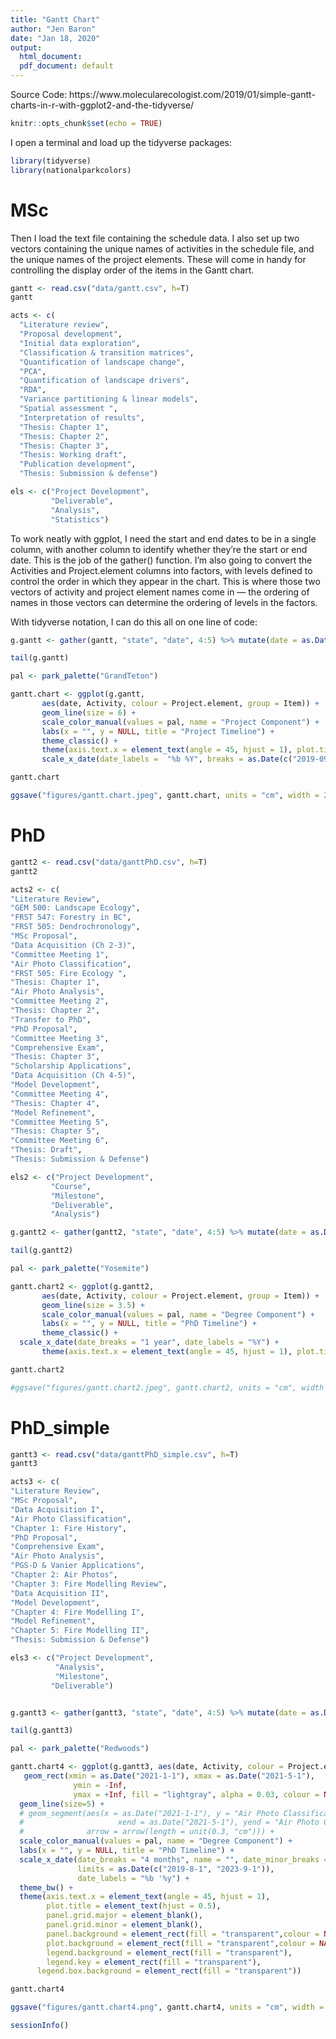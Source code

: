 ```yaml
---
title: "Gantt Chart"
author: "Jen Baron"
date: "Jan 18, 2020"
output:
  html_document:
  pdf_document: default
---
```



Source Code: https://www.molecularecologist.com/2019/01/simple-gantt-charts-in-r-with-ggplot2-and-the-tidyverse/

```r
knitr::opts_chunk$set(echo = TRUE)
```


I open a terminal and load up the tidyverse packages:
```r
library(tidyverse)
library(nationalparkcolors)
```

# MSc

Then I load the text file containing the schedule data. I also set up two vectors containing the unique names of activities in the schedule file, and the unique names of the project elements. These will come in handy for controlling the display order of the items in the Gantt chart.
```r
gantt <- read.csv("data/gantt.csv", h=T)
gantt

acts <- c(
  "Literature review",
  "Proposal development",
  "Initial data exploration",
  "Classification & transition matrices",
  "Quantification of landscape change",
  "PCA",
  "Quantification of landscape drivers",
  "RDA",
  "Variance partitioning & linear models",
  "Spatial assessment ",
  "Interpretation of results",
  "Thesis: Chapter 1",
  "Thesis: Chapter 2",
  "Thesis: Chapter 3",
  "Thesis: Working draft",
  "Publication development",
  "Thesis: Submission & defense")

els <- c("Project Development",
         "Deliverable",
         "Analysis",
         "Statistics")

```


To work neatly with ggplot, I need the start and end dates to be in a single column, with another column to identify whether they’re the start or end date. This is the job of the gather() function. I’m also going to convert the Activities and Project.element columns into factors, with levels defined to control the order in which they appear in the chart. This is where those two vectors of activity and project element names come in — the ordering of names in those vectors can determine the ordering of levels in the factors.

With tidyverse notation, I can do this all on one line of code:
```r
g.gantt <- gather(gantt, "state", "date", 4:5) %>% mutate(date = as.Date(date, "%Y.%m.%d"), Activity=factor(Activity, acts[length(acts):1]), Project.element=factor(Project.element, els))

tail(g.gantt)
```


```r
pal <- park_palette("GrandTeton")
```

```r
gantt.chart <- ggplot(g.gantt,
       aes(date, Activity, colour = Project.element, group = Item)) +
       geom_line(size = 6) + 
       scale_color_manual(values = pal, name = "Project Component") +
       labs(x = "", y = NULL, title = "Project Timeline") +
       theme_classic() +
       theme(axis.text.x = element_text(angle = 45, hjust = 1), plot.title = element_text(hjust = 0.5)) +
       scale_x_date(date_labels =  "%b %Y", breaks = as.Date(c("2019-09-01", "2020-01-1", "2020-05-01", "2020-09-01", "2021-01-01", "2021-05-01","2021-09-01")))

gantt.chart

ggsave("figures/gantt.chart.jpeg", gantt.chart, units = "cm", width = 20, height = 12)
```


# PhD

```r
gantt2 <- read.csv("data/ganttPhD.csv", h=T)
gantt2

acts2 <- c(
"Literature Review",
"GEM 500: Landscape Ecology",
"FRST 547: Forestry in BC",
"FRST 505: Dendrochronology",
"MSc Proposal",
"Data Acquisition (Ch 2-3)",
"Committee Meeting 1",
"Air Photo Classification",
"FRST 505: Fire Ecology ",
"Thesis: Chapter 1",
"Air Photo Analysis",
"Committee Meeting 2",
"Thesis: Chapter 2",
"Transfer to PhD",
"PhD Proposal",
"Committee Meeting 3",
"Comprehensive Exam",
"Thesis: Chapter 3",
"Scholarship Applications",
"Data Acquisition (Ch 4-5)",
"Model Development",
"Committee Meeting 4",
"Thesis: Chapter 4",
"Model Refinement",
"Committee Meeting 5",
"Thesis: Chapter 5",
"Committee Meeting 6",
"Thesis: Draft",
"Thesis: Submission & Defense")

els2 <- c("Project Development",
         "Course",
         "Milestone",
         "Deliverable",
         "Analysis")

```


```r
g.gantt2 <- gather(gantt2, "state", "date", 4:5) %>% mutate(date = as.Date(date, "%Y.%m.%d"), Activity=factor(Activity, acts2[length(acts2):1]), Project.element=factor(Project.element, els2))

tail(g.gantt2)
```

```r
pal <- park_palette("Yosemite")

gantt.chart2 <- ggplot(g.gantt2,
       aes(date, Activity, colour = Project.element, group = Item)) +
       geom_line(size = 3.5) + 
       scale_color_manual(values = pal, name = "Degree Component") +
       labs(x = "", y = NULL, title = "PhD Timeline") +
       theme_classic() +
  scale_x_date(date_breaks = "1 year", date_labels = "%Y") +
       theme(axis.text.x = element_text(angle = 45, hjust = 1), plot.title = element_text(hjust = 0.5)) 

gantt.chart2

#ggsave("figures/gantt.chart2.jpeg", gantt.chart2, units = "cm", width = 20, height = 12)
```

# PhD_simple

```r
gantt3 <- read.csv("data/ganttPhD_simple.csv", h=T)
gantt3

acts3 <- c(
"Literature Review",
"MSc Proposal",
"Data Acquisition I",
"Air Photo Classification",
"Chapter 1: Fire History",
"PhD Proposal",
"Comprehensive Exam",
"Air Photo Analysis",
"PGS-D & Vanier Applications",
"Chapter 2: Air Photos",
"Chapter 3: Fire Modelling Review",
"Data Acquisition II",
"Model Development",
"Chapter 4: Fire Modelling I",
"Model Refinement",
"Chapter 5: Fire Modelling II",
"Thesis: Submission & Defense")

els3 <- c("Project Development",
          "Analysis",
          "Milestone",
         "Deliverable")


g.gantt3 <- gather(gantt3, "state", "date", 4:5) %>% mutate(date = as.Date(date, "%Y.%m.%d"), Activity=factor(Activity, acts3[length(acts3):1]), Project.element=factor(Project.element, els3))

tail(g.gantt3)
```


```r
pal <- park_palette("Redwoods")

gantt.chart4 <- ggplot(g.gantt3, aes(date, Activity, colour = Project.element, group = Item)) +
   geom_rect(xmin = as.Date("2021-1-1"), xmax = as.Date("2021-5-1"), 
              ymin = -Inf,
              ymax = +Inf, fill = "lightgray", alpha = 0.03, colour = NA) +
  geom_line(size=5) +
  # geom_segment(aes(x = as.Date("2021-1-1"), y = "Air Photo Classification", 
  #                     xend = as.Date("2021-5-1"), yend = "Air Photo Classification"), 
  #              arrow = arrow(length = unit(0.3, "cm"))) +
  scale_color_manual(values = pal, name = "Degree Component") +
  labs(x = "", y = NULL, title = "PhD Timeline") +
  scale_x_date(date_breaks = "4 months", name = "", date_minor_breaks = "4 months",
               limits = as.Date(c("2019-8-1", "2023-9-1")),
               date_labels = "%b '%y") +
  theme_bw() +
  theme(axis.text.x = element_text(angle = 45, hjust = 1), 
        plot.title = element_text(hjust = 0.5),
        panel.grid.major = element_blank(), 
        panel.grid.minor = element_blank(),
        panel.background = element_rect(fill = "transparent",colour = NA),
        plot.background = element_rect(fill = "transparent",colour = NA),
        legend.background = element_rect(fill = "transparent"), 
        legend.key = element_rect(fill = "transparent"),
      legend.box.background = element_rect(fill = "transparent"))

gantt.chart4

ggsave("figures/gantt.chart4.png", gantt.chart4, units = "cm", width = 20, height = 12, bg = "transparent")
```


```r
sessionInfo()
```


